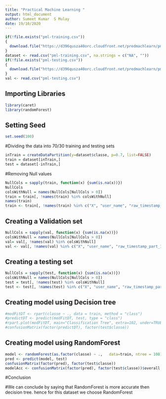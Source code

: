 ---
title: "Practical Machine Learning "
output: html_document
author: Sumeet Kumar  S Mulay 
date: 19/10/2020
---

```{r}
if(!file.exists("pml-training.csv"))
{
  download.file("https://d396qusza40orc.cloudfront.net/predmachlearn/pml-training.csv", "pml-training.csv", method = 'curl')
}
dataset <- read.csv("pml-training.csv", na.strings = c("NA", ""))
if(!file.exists("pml-testing.csv"))
{
  download.file("https://d396qusza40orc.cloudfront.net/predmachlearn/pml-testing.csv", "pml-testing.csv", method = 'curl')
}
val <- read.csv("pml-testing.csv")
```

## Importing Libraries 

```{r}
library(caret)
library(randomForest)
```
## Setting Seed 

```{r}
set.seed(100)
```

#Dividing the data into 70/30 training and testing sets 

```{r}
inTrain = createDataPartition(y=dataset$classe, p=0.7, list=FALSE)
train = dataset[inTrain,]
test = dataset[-inTrain,]
```
#Removing Null values 

```{r}
NullCols = sapply(train, function(x) {sum(is.na(x))}) 
NullCols
colsWithNull = names(NullCols[NullCols > 0])
train = train[, !names(train) %in% colsWithNull] 
names(train)
train <- train[, !names(train) %in% c("X", "user_name", "raw_timestamp_part_1", "raw_timestamp_part_2", "cvtd_timestamp", "new_window", "num_window")]
```
## Creating a Validation set 
```{r}
NullCols = sapply(val, function(x) {sum(is.na(x))})
colsWithNull = names(NullCols[NullCols > 0])
val= val[, !names(val) %in% colsWithNull]
val <- val[, !names(val) %in% c("X", "user_name", "raw_timestamp_part_1", "raw_timestamp_part_2", "cvtd_timestamp", "new_window", "num_window")]
```

## Creating a testing set 
```{r}
NullCols = sapply(test, function(x) {sum(is.na(x))})
colsWithNull = names(NullCols[NullCols > 0])
test = test[, !names(test) %in% colsWithNull]
test <- test[, !names(test) %in% c("X", "user_name", "raw_timestamp_part_1", "raw_timestamp_part_2", "cvtd_timestamp", "new_window", "num_window")]
```

## Creating model using Decision tree 
```{r}
#modFitDT <- rpart(classe ~ ., data = train, method = "class")
#predictDT <- predict(modFitDT, test, type = "class")
#rpart.plot(modFitDT, main="Classification Tree", extra=102, under=TRUE, faclen=0, cex = 0.55)
#confusionMatrix(factor(predictDT), factor(test$classe))
```


## Creating model using RandomForest 
```{r}
model <- randomForest(as.factor(classe) ~ .,   data=train, ntree = 100)
pred <- predict(model, test)
confusionMatrix(factor(pred), factor(test$classe))
modelAcc <- confusionMatrix(factor(pred), factor(test$classe))$overall[[1]]
```
#Conclusion 

#We can conclude by saying that RandomForest is more accurate then decision tree. hence for this dataset we choose RandomForest 
